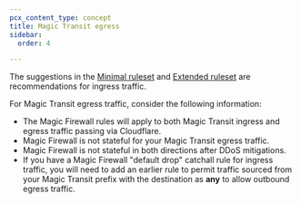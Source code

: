 ```yaml
---
pcx_content_type: concept
title: Magic Transit egress
sidebar:
  order: 4

---
```


The suggestions in the [Minimal ruleset](/magic-firewall/best-practices/minimal-ruleset/) and [Extended ruleset](/magic-firewall/best-practices/extended-ruleset/) are recommendations for ingress traffic.

For Magic Transit egress traffic, consider the following information:

* The Magic Firewall rules will apply to both Magic Transit ingress and egress traffic passing via Cloudflare.
* Magic Firewall is not stateful for your Magic Transit egress traffic.
* Magic Firewall is not stateful in both directions after DDoS mitigations.
* If you have a Magic Firewall "default drop" catchall rule for ingress traffic, you will need to add an earlier rule to permit traffic sourced from your Magic Transit prefix with the destination as **any** to allow outbound egress traffic.